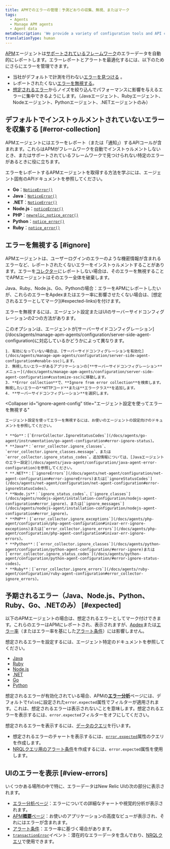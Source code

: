 ```yaml
---
title: APMでのエラーの管理：予測どおりの収集、無視、またはマーク
tags:
  - Agents
  - Manage APM agents
  - Agent data
metaDescription: 'We provide a variety of configuration tools and API calls to create, ignore, or mark errors as expected.'
translationType: human
---
```


[APM](/docs/apm)エージェントは[サポートされているフレームワーク](/docs/agents/manage-apm-agents/installation/compatibility-requirements)のエラーデータを自動的にレポートします。エラーレポートとアラートを最適化するには、以下のためにさらにエラーを管理できます。

* 当社がデフォルトで計測を行わない[エラーを見つける](#error-collection) 。
* レポートされたくない[エラーを無視する](#ignore)。
* [想定されるエラー](#expected)からノイズを絞り込んでパフォーマンスに影響を与えるエラーに集中できるようにします。（Javaエージェント、Rubyエージェント、Nodeエージェント、Pythonエージェント、.NETエージェントのみ）

## デフォルトでインストゥルメントされていないエラーを収集する [#error-collection]

APMエージェントにはエラーをレポート（または「通知」）するAPIコールが含まれます。これらはAPMがフレームワークを自動でインストゥルメントしないとき、またはサポートされているフレームワークで見つけられない特定のエラーがあるときに役に立ちます。

エラーをレポートするAPMエージェントを取得する方法を学ぶには、エージェント固有のAPIドキュメントを参照してください。

* **Go**：[`NoticeError()`](https://github.com/newrelic/go-agent/blob/master/transaction.go)
* **Java**：[`NoticeError()`](http://newrelic.github.io/java-agent-api/javadoc/index.html?com/newrelic/api/agent/NewRelic.html)
* **.NET**：[`NoticeError()`](/docs/agents/net-agent/net-agent-api/notice-error)
* **Node.js**：[`noticeError()`](/docs/agents/nodejs-agent/supported-features/nodejs-agent-api#noticeError)
* **PHP**：[`newrelic_notice_error()`](/docs/agents/php-agent/php-agent-api/newrelic_notice_error)
* **Python**：[`notice_error()`](/docs/agents/python-agent/python-agent-api/noticeerror-python-agent-api/)
* **Ruby**：[`notice_error()`](https://www.rubydoc.info/gems/newrelic_rpm/NewRelic/Agent#notice_error-instance_method)

## エラーを無視する [#ignore]

APMエージェントは、ユーザーログインのエラーのような機密情報が含まれるエラーなど、レポートされたくないエラーをインストゥルメントすることがあります。エラーを[コレクター](/docs/accounts-partnerships/education/getting-started-new-relic/glossary#collector)にレポートしない場合は、そのエラーを無視することでAPMエージェントはそのエラー全体を破棄します。

<Callout variant="tip">
  Java、Ruby、Node.js、Go、Pythonの場合：エラーをAPMにレポートしたいが、これらのエラーをApdexまたはエラー率に影響させたくない場合は、[想定されるエラーとしてマーク](#expected-links)を付けます。
</Callout>

エラーを無視するには、エージェント設定またはUIのサーバーサイドコンフィグレーションの2つの方法があります。

<CollapserGroup>
  <Collapser
    id="ignore-server-side"
    title="UIのサーバーサイドコンフィグレーションを使用してエラーを無視する"
  >
    このオプションは、エージェントが[サーバーサイドコンフィグレーション](/docs/agents/manage-apm-agents/configuration/server-side-agent-configuration)に対応しているかどうかによって異なります。

    1. 有効になっていない場合は、[サーバーサイドコンフィグレーションを有効化](/docs/agents/manage-apm-agents/configuration/server-side-agent-configuration#enable-ssc)します。
    2. 無視したいエラーがあるアプリケーションの[**サーバーサイドコンフィグレーション**メニュー](/docs/agents/manage-apm-agents/configuration/server-side-agent-configuration#customize-ssc)に移動します。
    3. **Error collection**で、**Ignore from error collection**を検索します。無視したいエラーの**HTTPコード**または**エラークラス**を追加します。
    4. **サーバーサイドコンフィグレーション**を選択します。
  </Collapser>

  <Collapser
    id="ignore-agent-config"
    title="エージェント設定を使ってエラーを無視する"
  >
    エージェント設定を使ってエラーを無視するには、お使いのエージェントの設定向けのドキュメントを参照してください。

    * **Go**：[`ErrorCollector.IgnoreStatusCodes`](/docs/agents/go-agent/instrumentation/go-agent-configuration#error-ignore-status)。
    * **Java**：`error_collector.ignore_classes`、`error_collector.ignore_classes.message`、または`error_collector.ignore_status_codes`。追加情報については、[Javaエージェントのエラー設定](/docs/agents/java-agent/configuration/java-agent-error-configuration)を参照してください。
    * **.NET**：[`ignoreErrors`](/docs/agents/net-agent/configuration/net-agent-configuration#error-ignoreErrors)または[`ignoreStatusCodes`](/docs/agents/net-agent/configuration/net-agent-configuration#error-ignoreStatusCodes)。
    * **Node.js**：`ignore_status_codes`、[`ignore_classes`](/docs/agents/nodejs-agent/installation-configuration/nodejs-agent-configuration#error_ignore)、または[`ignore_messages`](/docs/agents/nodejs-agent/installation-configuration/nodejs-agent-configuration#error_ignore)。
    * **PHP**：[`error_collector.ignore_exceptions`](/docs/agents/php-agent/configuration/php-agent-configuration#inivar-err-ignore-exceptions)または[`error_collector.ignore_errors`](/docs/agents/php-agent/configuration/php-agent-configuration#inivar-err-ignore-errors)。
    * **Python**：[`error_collector.ignore_classes`](/docs/agents/python-agent/configuration/python-agent-configuration/#error-ignore)または[`error_collector.ignore_status_codes`](/docs/agents/python-agent/configuration/python-agent-configuration/#error-ignore-status-codes)。
    * **Ruby**：[`error_collector.ignore_errors`](/docs/agents/ruby-agent/configuration/ruby-agent-configuration#error_collector-ignore_errors)。
  </Collapser>
</CollapserGroup>

## 予期されるエラー（Java、Node.js、Python、Ruby、Go、.NETのみ） [#expected]

以下のAPMエージェントの場合は、想定されるエラーとしてマーク付けできます。これらのエラーはAPMにレポートされ、表示されますが、[Apdex](/docs/apm/new-relic-apm/apdex/apdex-measuring-user-satisfaction)または[エラー率](/docs/apm/applications-menu/error-analytics/error-analytics-explore-events-behind-errors)（またはエラー率を基にした[アラート条件](/docs/alerts/new-relic-alerts/defining-conditions/define-alert-conditions)）には影響しません。

想定されるエラーを設定するには、エージェント特定のドキュメントを参照してください。

* [Java](/docs/agents/java-agent/configuration/java-agent-error-configuration)
* [Ruby](/docs/agents/ruby-agent/configuration/ruby-agent-configuration/#error-collector)
* [Node.js](/docs/agents/nodejs-agent/installation-configuration/nodejs-agent-configuration)
* [.NET](/docs/apm/agents/net-agent/configuration/net-agent-configuration/#error_collector)
* [Go](/docs/apm/agents/go-agent/configuration/go-agent-configuration/#error-collector)
* [Python](/docs/agents/python-agent/configuration/python-agent-configuration/#error-collector-settings)

想定されるエラーが有効化されている場合、APMの[**エラー分析**](/docs/apm/applications-menu/error-analytics/error-analytics-explore-events-behind-errors)ページには、デフォルトで`false`に設定された`error.expected`属性でフィルターが適用されます。これは、想定されるエラーは表示されないことを意味します。想定されるエラーを表示するには、`error.expected`フィルターをオフにしてください。

想定されるエラーを表示するには、[データのクエリ](/docs/using-new-relic/data/understand-data/query-new-relic-data)を行います。

* 想定されるエラーのチャートを表示するには、[`error.expected`](/docs/insights/insights-data-sources/default-events-attributes/apm-default-event-attributes#transerror-expected)属性のクエリを作成します。
* [NRQLクエリ用のアラート条件](/docs/alerts/new-relic-alerts/defining-conditions/create-alert-conditions-nrql-queries)を作成するには、`error.expected`属性を使用します。

## UIのエラーを表示 [#view-errors]

いくつかある場所の中で特に、エラーデータはNew Relic UIの次の部分に表示されます。

* [エラー分析ページ](/docs/apm/applications-menu/error-analytics/introduction-error-analytics)：エラーについての詳細なチャートや視覚的分析が表示されます。
* [APM**概要**ページ](/docs/apm/applications-menu/monitoring/apm-overview-page)：お使いのアプリケーションの高度なビューが表示され、それにはエラーが含まれます。
* [アラート条件](/docs/alerts/new-relic-alerts/defining-conditions/define-alert-conditions)：エラー率に基づく場合があります。
* [`transactionError`](/docs/insights/insights-data-sources/default-events-attributes/apm-default-event-attributes#transactionerror-event)イベント：潜在的なエラーデータを含んでおり、[NRQLクエリ](/docs/insights/nrql-new-relic-query-language/using-nrql/introduction-nrql)で使用できます。